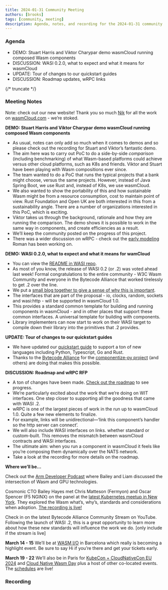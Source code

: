 ```yaml
---
title: 2024-01-31 Community Meeting
authors: [brooks]
tags: [community, meeting]
description: Agenda, notes, and recording for the 2024-01-31 community meeting
---
```



### Agenda

- DEMO: Stuart Harris and Viktor Charypar demo wasmCloud running composed Wasm components
- DISCUSSION: WASI 0.2.0, what to expect and what it means for wasmCloud
- UPDATE: Tour of changes to our quickstart guides
- DISCUSSION: Roadmap updates, wRPC links

{/* truncate */}

### Meeting Notes

Note: check out our new website! Thank you so much [Nik](https://github.com/boomskats) for all the work on [wasmCloud.com](http://wasmCloud.com) - we’re stoked.

**DEMO: Stuart Harris and Viktor Charypar demo wasmCloud running composed Wasm components**

- As usual, notes can only add so much when it comes to demos and so please check out the recording for Stuart and Viktor’s fantastic demo.
- The aim here was to carry out PoC to do a side-by-side *comparison* (including benchmarking) of what Wasm-based platforms could achieve versus other cloud platforms, such as K8s and friends. Viktor and Stuart have been playing with Wasm compositions ever since.
- The team wanted to do a PoC that runs the typical projects that a bank might choose, versus the same projects. However, instead of Java Spring Boot, we use Rust and, instead of K8s, we use wasmCloud.
- We also wanted to show the portability of this and how sustainable Wasm might be from a resource consumption, cost to maintain point of view. Rust Foundation and Open UK are both interested in this from a sustainability angle. There are a number of organizations interested in this PoC, which is exciting.
- Viktor takes us through the background, rationale and how they are running the comparison. The demo shows it is possible to work in the same way in components, and create efficiencies as a result.
- We’ll keep the community posted on the progress of this project.
- There was a wider discussion on wRPC - check out the [early modeling](https://github.com/rvolosatovs/wrpc/tree/main) Roman has been working on.

**DEMO: WASI 0.2.0, what to expect and what it means for wamCloud**

- You can view the [README in WASI repo](https://github.com/WebAssembly/WASI/blob/main/preview2/README.md).
- As most of you know, the release of WASI 0.2 (or .2) was voted ahead last week! Formal congratulations to the entire community - W3C Wasm Community and everyone in the Bytecode Alliance that worked tirelessly to get .2 over the line.
- We put a [small blog together to give a sense of why this is important](https://wasmcloud.com/blog/wasi-preview-2-officially-launches).
- The interfaces that are part of the proposal - io, clocks, random, sockets and wasi:http - will be supported in wasmCloud 1.0.
- This provides a standard common template for building and running components in wasmCloud - and in other places that support these common interfaces. A universal template for building with components.
- Library implementers can now start to work on their WASI target to compile down their library into the primitives that .2 provides.

**UPDATE: Tour of changes to our quickstart guides**

- We have updated our [quickstart guide](https://wasmcloud.com/docs/tour/hello-world) to support a ton of new languages including Python, Typescript, Go and Rust.
- Thanks to the [Bytecode Alliance](https://bytecodealliance.org/) for the [componentize-py project](https://github.com/bytecodealliance/componentize-py) (and others) are doing that makes this possible.

**DISCUSSION: Roadmap and wRPC RFP**

- A ton of changes have been made. [Check out the roadmap](https://github.com/orgs/wasmCloud/projects/7/views/8) to see progress.
- We’re particularly excited about the work that we’re doing on WIT interfaces. One step closer to supporting all the goodness that came with WASI .2.
- wRPC is one of the largest pieces of work in the run up to wasmCloud 1.0. Quite a few new elements to finalize.
- For example, links will be unidirectional—‘link this component’s handler so the http server can connect’.
- We will also include WASI interfaces on links. whether standard or custom-built. This removes the mismatch between wasmCloud contracts and WASI interfaces.
- The ultimate aim: when you run a component in wasmCloud it feels like you’re composing them dynamically over the NATS network.
- Take a look at the recording for more details on the roadmap.

**Where we’ll be…**

Check out the [Arm Developer Podcast](https://www.youtube.com/watch?v=iDTHXGuqXAI) where Bailey and Liam discussed the intersection of Wasm and GPU technologies.

Cosmonic CTO Bailey Hayes met Chris Matteson (Fermyon) and Oscar Spencer (F5 NGINX) on the panel at the [latest Kubernetes meetup in New York](https://www.meetup.com/new-york-kubernetes-meetup/events/297886914/). They explored the Wasm what’s, why’s, standards and considerations when adoption. [The recording is live!](https://youtu.be/ThcQNR-aVvI)

Check in on the latest Bytecode Alliance Community Stream on YouTube. Following the launch of WASI .2, this is a great opportunity to learn more about how these new standards will influence the work we do. [only include if the stream is live]

**March 14 - 15** We’ll be at [WASM I/O](https://2024.wasmio.tech/) in Barcelona which really is becoming a highlight event. Be sure to say Hi if you’re there and get your tickets early.

**March 19 - 22** We’ll also be in Paris for [KubeCon + CloudNativeCon EU 2024](https://events.linuxfoundation.org/kubecon-cloudnativecon-europe/) and [Cloud Native Wasm Day](https://events.linuxfoundation.org/kubecon-cloudnativecon-europe/co-located-events/cloud-native-wasm-day/) plus a host of other co-located events. The [schedules](https://events.linuxfoundation.org/kubecon-cloudnativecon-europe/program/schedule/) are live!

### Recording

<ReactPlayer url='https://www.youtube.com/watch?v=5JVZuF47mVw' controls />
